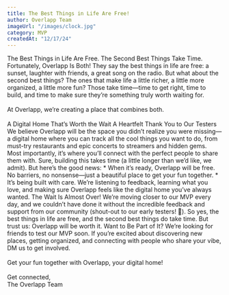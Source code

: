 ```yaml
---
title: The Best Things in Life Are Free!
author: Overlapp Team
imageUrl: "/images/clock.jpg"
category: MVP
createdAt: "12/17/24"
---
```


<ContentTitle>The Best Things in Life Are Free. The Second Best Things Take Time. Fortunately, Overlapp Is Both!    </ContentTitle>
<ContentText>
They say the best things in life are free: a sunset, laughter with friends, a great song on the radio. But what about the second best things? The ones that make life a little richer, a little more organized, a little more fun? Those take time—time to get right, time to build, and time to make sure they’re something truly worth waiting for.
<br></br>
At Overlapp, we’re creating a place that combines both.
<br></br>
A Digital Home That’s Worth the Wait
</ContentText>
<ContentTitle>A Heartfelt Thank You to Our Testers</ContentTitle>
<ContentText>
 We believe Overlapp will be the space you didn’t realize you were missing—a digital home where you can track all the cool things you want to do, from must-try restaurants and epic concerts to streamers and hidden gems. Most importantly, it’s where you’ll connect with the perfect people to share them with.
</ContentText>
<ContentTitle>Sure, building this takes time (a little longer than we’d like, we admit). But here’s the good news:</ContentTitle>
<ContentText>
    * When it’s ready, Overlapp will be free. No barriers, no nonsense—just a beautiful place to get your fun together.
    * It’s being built with care. We’re listening to feedback, learning what you love, and making sure Overlapp feels like the digital home you’ve always wanted.
</ContentText>
<ContentTitle>The Wait Is Almost Over!</ContentTitle>
<ContentText>
 We’re moving closer to our MVP every day, and we couldn’t have done it without the incredible feedback and support from our community (shout-out to our early testers! :raised_hands:).
So yes, the best things in life are free, and the second best things do take time. But trust us: Overlapp will be worth it.
</ContentText>
<ContentTitle>Want to Be Part of It?</ContentTitle>
<ContentText>
We’re looking for friends to test our MVP soon. If you’re excited about discovering new places, getting organized, and connecting with people who share your vibe, DM us to get involved.
<br></br>
Get your fun together with Overlapp, your digital home!
<br></br>
Get connected,  
The Overlapp Team
</ContentText>